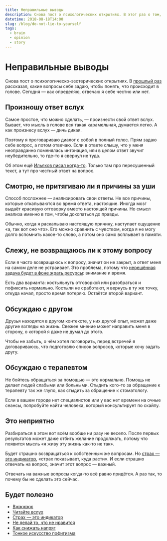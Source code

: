 ```yaml
---
title: Неправильные выводы
description: Снова пост о психологических открытиях. В этот раз о том, как я определяю, отвечаю я себе честно или нет.
datetime: 2018-08-18T14:00
slug: /blog/do-not-lie-to-yourself
tags:
  - brain
  - opinion
  - story
---
```


# Неправильные выводы

Снова пост о психологическо-эзотерических открытиях. В [прошлый раз](/blog/question-yourself/) рассказал, какие вопросы себе задаю, чтобы понять, что происходит в голове. Сегодня — как определяю, отвечаю я себе честно или нет.

## Произношу ответ вслух

Самое простое, что можно сделать, — произнести свой ответ вслух. Бывает, что мысль в голове вся такая карамельная, думается легко. А как произнесу вслух — дичь дикая.

Поэтому я проговариваю диалог с собой в полный голос. Прям задаю себе вопрос, а потом отвечаю. Если в ответе слышу, что у меня неоправданно поменялась интонация, или в целом ответ звучит неубедительно, то где-то я свернул не туда.

Об этом ещё [Ильяхов писал когда-то](http://maximilyahov.ru/blog/all/aloud/). Только там про пересушенный текст, а тут про честный ответ на вопрос.

## Смотрю, не притягиваю ли я причины за уши

Способ посложнее — анализировать свои ответы. Не все причины, которые откапываются во время ответа, настоящие. Иногда мозг выдаёт красивую отговорку вместо настоящей причины. Но смысл анализа именно в том, чтобы докопаться до правды.

Обычно, когда я раскапываю настоящую причину, наступает ощущение «а, так вот оно что». Его можно сравнить с чувством, когда я не могу долго вспомнить какое-то слово, а потом оно само всплывает в памяти.

## Слежу, не возвращаюсь ли к этому вопросу

Если я часто возвращаюсь к вопросу, значит он не закрыт, а ответ меня на самом деле не устраивает. Это проблема, потому что [нерешённая задача будет в фоне жрать ресурсы](https://t.me/kkonstantinopolskiy/32): внимание и время.

Есть два варианта: костыльнуть отговоркой или разобраться и пофиксить нормально. Костыли не сработают, я вернусь в ту же точку, откуда начал, просто время потеряю. Остаётся второй вариант.

## Обсуждаю с другом

Друзья находятся в другом контексте, у них другой опыт, может даже другие взгляды на жизнь. Свежее мнение может направить меня в сторону, о которой я даже не думал до этого.

Чтобы не забыть, о чём хотел поговорить, перед встречей я договариваюсь, что подготовлю список вопросов, которые хочу задать другу.

## Обсуждаю с терапевтом

Не бойтесь обращаться за помощью — это нормально. Помощь не делает людей слабыми или больными. Стыдить кого-то за обращение к терапевту так же глупо, как стыдить за обращение к стоматологу.

Если в вашем городе нет специалистов или у вас нет времени на очные сеансы, попробуйте найти человека, который консультирует по скайпу.

## Это неприятно

Разбираться в этом вот всём вообще ни разу не весело. После первых результатов может даже отбить желание продолжать, потому что появится мысль «я живу эту жизнь как-то не так».

Будет страшно возвращаться к собственным же вопросам. Но [страх — это индикатор](http://blog.yumadilov.com/all/strah-eto-indikator/), «страх показывает, куда расти». И если страшно отвечать на вопрос, значит этот вопрос — важный.

Отвечать на важные вопросы когда-то всё равно придётся. А раз так, то почему бы не сделать это сейчас.

## Будет полезно

- [Вжжжжж](https://t.me/kkonstantinopolskiy/32)
- [Читайте вслух](http://maximilyahov.ru/blog/all/aloud/)
- [Страх — это индикатор](http://blog.yumadilov.com/all/strah-eto-indikator/)
- [Не делай то, что не нравится](http://blog.yumadilov.com/all/ne-delay-to-chto-ne-nravitsya/)
- [Как снижать напряг](https://mailchi.mp/niceandeasy/jzjcojq5t1-1114777)
- [Тонкое искусство пофигизма](/blog/the-subtle-art-of-not-giving-a-fuck/)
